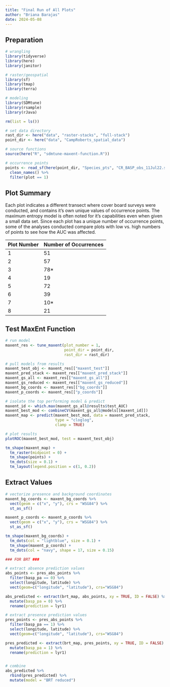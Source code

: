 ```yaml
---
title: "Final Run of All Plots"
author: "Briana Barajas"
date: 2024-05-08
---
```


## Preparation

```r
# wrangling
library(tidyverse)
library(here)
library(janitor)

# raster/geospatial
library(sf)
library(tmap)
library(terra)

# modeling
library(SDMtune)
library(rsample)
library(rJava)
```

```r
rm(list = ls())

# set data directory
rast_dir <- here("data", "raster-stacks", "full-stack")
point_dir <- here("data", "CampRoberts_spatial_data")

# source functions
source(here("R", "sdmtune-maxent-function.R"))

# occurrence points
points <- read_sf(here(point_dir, "Species_pts", "CR_BASP_obs_11Jul22.shp"), quiet = TRUE) %>% 
  clean_names() %>% 
  filter(plot == 1)
```


## Plot Summary

Each plot indicates a different transect where cover board surveys were conducted, and contains it's own unique values of occurrence points. The maximum entropy model is often noted for it's capabilities even when given a small data set. Since each plot has a unique number of occurrence points, some of the analyses conducted compare plots with low vs. high numbers of points to see how the AUC was affected.

| Plot Number | Number of Occurrences |
|-------------|----------------------|
| 1           | 51                   |
| 2           | 57                   |
| 3           | 78\*                 |
| 4           | 19                   |
| 5           | 72                   |
| 6           | 39                   |
| 7           | 10\*                 |
| 8           | 21                   |

## Test MaxEnt Function
```r
# run model
maxent_res <- tune_maxent(plot_number = 1,
                          point_dir = point_dir,
                          rast_dir = rast_dir)

# pull models from results
maxent_test_obj <- maxent_res[["maxent_test"]]
maxent_pred_stack <- maxent_res[["maxent_pred_stack"]]
maxent_gs_all <- maxent_res[["maxent_gs_all"]]
maxent_gs_reduced <- maxent_res[["maxent_gs_reduced"]]
maxent_bg_coords <- maxent_res[["bg_coords"]]
maxent_p_coords <- maxent_res[["p_coords"]]

# isolate the top performing model & predict
maxent_id <- which.max(maxent_gs_all@results$test_AUC)
maxent_best_mod <- combineCV(maxent_gs_all@models[[maxent_id]])
maxent_map <- predict(maxent_best_mod, data = maxent_pred_stack,
                      type = "cloglog",
                      clamp = TRUE)

# plot results
plotROC(maxent_best_mod, test = maxent_test_obj)

tm_shape(maxent_map) +
  tm_raster(midpoint = 0) +
  tm_shape(points) +
  tm_dots(size = 0.1) +
  tm_layout(legend.position = c(1, 0.2))

```

## Extract Values

```r
# vectorize presence and background coordinates
maxent_bg_coords <- maxent_bg_coords %>% 
  vect(geom = c("x", "y"), crs = "WSG84") %>% 
  st_as_sf()

maxent_p_coords <- maxent_p_coords %>% 
  vect(geom = c("x", "y"), crs = "WSG84") %>% 
  st_as_sf()

tm_shape(maxent_bg_coords) +
  tm_dots(col = "lightblue", size = 0.1) +
  tm_shape(maxent_p_coords) +
  tm_dots(col = "navy", shape = 17, size = 0.15)
```


```r
### FOR BRT ### 

# extract absence prediction values
abs_points <- pres_abs_points %>% 
  filter(basp_pa == 0) %>% 
  select(longitude, latitude) %>% 
  vect(geom=c("longitude", "latitude"), crs="WSG84")

abs_predicted <- extract(brt_map, abs_points, xy = TRUE, ID = FALSE) %>% 
  mutate(basp_pa = 0) %>% 
  rename(prediction = lyr1)

# extract presence prediction values
pres_points <- pres_abs_points %>% 
  filter(basp_pa == 1) %>% 
  select(longitude, latitude) %>% 
  vect(geom=c("longitude", "latitude"), crs="WSG84")

pres_predicted <- extract(brt_map, pres_points, xy = TRUE, ID = FALSE) %>% 
  mutate(basp_pa = 1) %>% 
  rename(prediction = lyr1)


# combine
abs_predicted %>% 
  rbind(pres_predicted) %>% 
  mutate(model = "BRT reduced")
```


